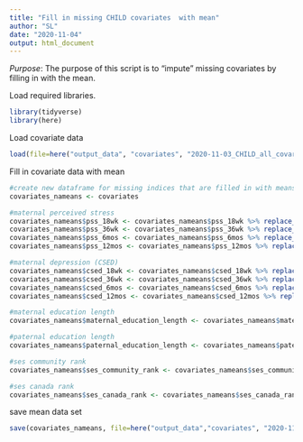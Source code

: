 ---
title: "Fill in missing CHILD covariates  with mean"
author: "SL"
date: "2020-11-04"
output: html_document
---

*Purpose*: The purpose of this script is to "impute" missing covariates by filling in with the mean. 

Load required libraries.
```{r libraries}
library(tidyverse)
library(here)
```

Load covariate data
```{r covariates}
load(file=here("output_data", "covariates", "2020-11-03_CHILD_all_covariates.Rdata"))
```


Fill in covariate data with mean
```{r mean}
#create new dataframe for missing indices that are filled in with means
covariates_nameans <- covariates

#maternal perceived stress
covariates_nameans$pss_18wk <- covariates_nameans$pss_18wk %>% replace_na(mean(na.omit(covariates_nameans$pss_18wk)))
covariates_nameans$pss_36wk <- covariates_nameans$pss_36wk %>% replace_na(mean(na.omit(covariates_nameans$pss_36wk)))
covariates_nameans$pss_6mos <- covariates_nameans$pss_6mos %>% replace_na(mean(na.omit(covariates_nameans$pss_6mos)))
covariates_nameans$pss_12mos <- covariates_nameans$pss_12mos %>% replace_na(mean(na.omit(covariates_nameans$pss_12mos)))

#maternal depression (CSED)
covariates_nameans$csed_18wk <- covariates_nameans$csed_18wk %>% replace_na(mean(na.omit(covariates_nameans$csed_18wk)))
covariates_nameans$csed_36wk <- covariates_nameans$csed_36wk %>% replace_na(mean(na.omit(covariates_nameans$csed_36wk)))
covariates_nameans$csed_6mos <- covariates_nameans$csed_6mos %>% replace_na(mean(na.omit(covariates_nameans$csed_6mos)))
covariates_nameans$csed_12mos <- covariates_nameans$csed_12mos %>% replace_na(mean(na.omit(covariates_nameans$csed_12mos)))

#maternal education length
covariates_nameans$maternal_education_length <- covariates_nameans$maternal_education_length %>% replace_na(mean(na.omit(covariates_nameans$maternal_education_length)))

#paternal education length
covariates_nameans$paternal_education_length <- covariates_nameans$paternal_education_length %>% replace_na(mean(na.omit(covariates_nameans$paternal_education_length)))

#ses community rank
covariates_nameans$ses_community_rank <- covariates_nameans$ses_community_rank %>% replace_na(mean(na.omit(covariates_nameans$ses_community_rank)))

#ses canada rank
covariates_nameans$ses_canada_rank <- covariates_nameans$ses_canada_rank %>% replace_na(mean(na.omit(covariates_nameans$ses_canada_rank)))

```


save mean data set
```{r save}
save(covariates_nameans, file=here("output_data","covariates", "2020-11-12_CHILD_covariates_na_with_means.Rdata"))
```